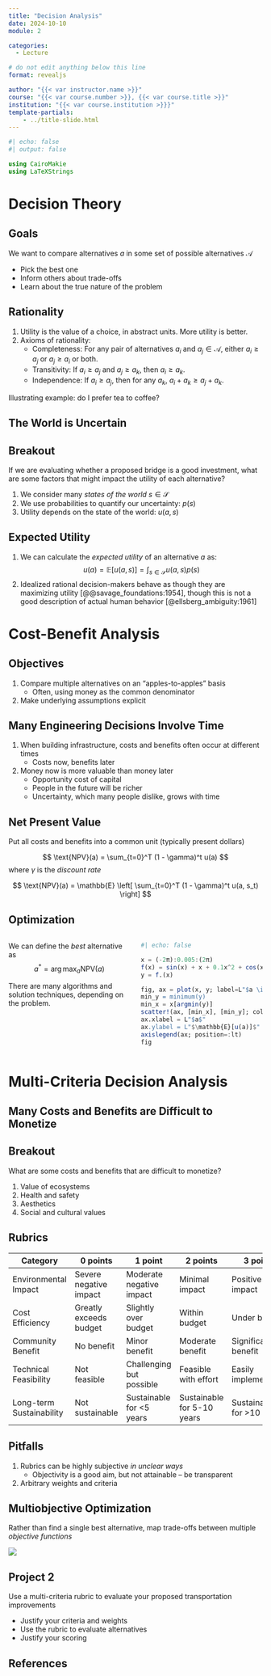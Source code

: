 ```yaml
---
title: "Decision Analysis"
date: 2024-10-10
module: 2

categories: 
  - Lecture

# do not edit anything below this line
format: revealjs

author: "{{< var instructor.name >}}"
course: "{{< var course.number >}}, {{< var course.title >}}"
institution: "{{< var course.institution >}}}"
template-partials:
    - ../title-slide.html
---
```


```julia
#| echo: false
#| output: false

using CairoMakie
using LaTeXStrings
```

# Decision Theory

## Goals

We want to compare alternatives $a$ in some set of possible alternatives $\mathcal{A}$

::: {.incremental}
- Pick the best one
- Inform others about trade-offs
- Learn about the true nature of the problem
:::

## Rationality

::: {.incremental}
1. Utility is the value of a choice, in abstract units. More utility is better.
1. Axioms of rationality:
    - Completeness: For any pair of alternatives $a_i$ and $a_j \in \mathcal{A}$, either $a_i \geq a_j$ or $a_j \geq a_i$ or both.
    - Transitivity: If $a_i \geq a_j$ and $a_j \geq a_k$, then $a_i \geq a_k$.
    - Independence: If $a_i \geq a_j$, then for any $a_k$, $a_i + a_k \geq a_j + a_k$.
:::

::: {.notes}
Illustrating example: do I prefer tea to coffee?
:::

## The World is Uncertain

::: {.callout-tip}
## Breakout

If we are evaluating whether a proposed bridge is a good investment, what are some factors that might impact the utility of each alternative?
:::

::: {.incremental}
1. We consider many *states of the world* $s \in \mathcal{S}$
1. We use probabilities to quantify our uncertainty: $p(s)$
1. Utility depends on the state of the world: $u(a, s)$
:::

## Expected Utility

::: {.incremental}
1. We can calculate the *expected utility* of an alternative $a$ as:
$$
u(a) = \mathbb{E}[u(a, s)] = \int_{s \in \mathcal{S}} u(a, s) p(s)
$$
1. Idealized rational decision-makers behave as though they are maximizing utility [@@savage_foundations:1954], though this is not a good description of actual human behavior [@ellsberg_ambiguity:1961]
:::

# Cost-Benefit Analysis

## Objectives

::: {.incremental}
1. Compare multiple alternatives on an "apples-to-apples" basis
    - Often, using money as the common denominator
1. Make underlying assumptions explicit
:::

## Many Engineering Decisions Involve Time

::: {.incremental}
1. When building infrastructure, costs and benefits often occur at different times
    - Costs now, benefits later
1. Money now is more valuable than money later
    - Opportunity cost of capital
    - People in the future will be richer
    - Uncertainty, which many people dislike, grows with time
:::

## Net Present Value

Put all costs and benefits into a common unit (typically present dollars)

::: {.fragment}
$$
\text{NPV}(a) = \sum_{t=0}^T (1 - \gamma)^t u(a)
$$
where $\gamma$ is the *discount rate*
:::
::: {.fragment}
$$
\text{NPV}(a) = \mathbb{E} \left[ \sum_{t=0}^T (1 - \gamma)^t u(a, s_t) \right]
$$
:::

## Optimization

:::: {.columns}
::: {.column width="50%"}
We can define the *best* alternative as
$$
a^* = \arg \max_a \text{NPV}(a)
$$

There are many algorithms and solution techniques, depending on the problem.
:::


::: {.column width="50%"}
::: {.fragment}

```julia
#| echo: false

x = (-2π):0.005:(2π)
f(x) = sin(x) + x + 0.1x^2 + cos(x)
y = f.(x)

fig, ax = plot(x, y; label=L"$a \in \mathcal{A}$")
min_y = minimum(y)
min_x = x[argmin(y)]
scatter!(ax, [min_x], [min_y]; color=:red, markersize=20, label=L"a^*")
ax.xlabel = L"$a$"
ax.ylabel = L"$\mathbb{E}[u(a)]$"
axislegend(ax; position=:lt)
fig
```

:::
:::
::::

# Multi-Criteria Decision Analysis

## Many Costs and Benefits are Difficult to Monetize

::: {.callout-tip}
## Breakout

What are some costs and benefits that are difficult to monetize?
:::

::: {.incremental}
1. Value of ecosystems
1. Health and safety
1. Aesthetics
1. Social and cultural values
:::

## Rubrics {.smaller}

| Category | 0 points | 1 point | 2 points | 3 points |
|----------|----------|---------|----------|----------|
| Environmental Impact | Severe negative impact | Moderate negative impact | Minimal impact | Positive impact |
| Cost Efficiency | Greatly exceeds budget | Slightly over budget | Within budget | Under budget |
| Community Benefit | No benefit | Minor benefit | Moderate benefit | Significant benefit |
| Technical Feasibility | Not feasible | Challenging but possible | Feasible with effort | Easily implementable |
| Long-term Sustainability | Not sustainable | Sustainable for <5 years | Sustainable for 5-10 years | Sustainable for >10 years |

## Pitfalls

::: {.incremental}
1. Rubrics can be highly subjective *in unclear ways*
    - Objectivity is a good aim, but not attainable -- be transparent
1. Arbitrary weights and criteria
:::

## Multiobjective Optimization

Rather than find a single best alternative, map trade-offs between multiple *objective functions*

![](https://www.researchgate.net/publication/319080996/figure/fig1/AS:545750822391808@1507128543877/Schema-of-the-Pareto-front-the-ideal-point-and-the-final-optimal-solution-for-the.png)

## Project 2

Use a multi-criteria rubric to evaluate your proposed transportation improvements

- Justify your criteria and weights
- Use the rubric to evaluate alternatives
- Justify your scoring

## References

::: {#refs}
:::